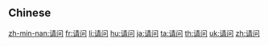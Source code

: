 {{also|請問}}
==Chinese==
{{zh-see|請問}}

[[zh-min-nan:请问]]
[[fr:请问]]
[[li:请问]]
[[hu:请问]]
[[ja:请问]]
[[ta:请问]]
[[th:请问]]
[[uk:请问]]
[[zh:请问]]